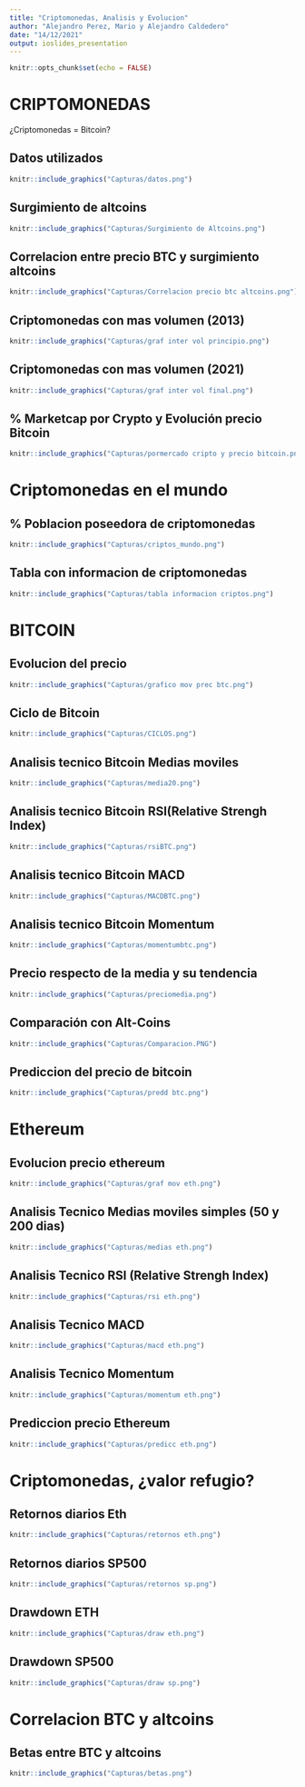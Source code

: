 ---
title: "Criptomonedas, Analisis y Evolucion"
author: "Alejandro Perez, Mario y Alejandro Caldedero"
date: "14/12/2021"
output: ioslides_presentation
---

```{r setup, include=FALSE}
knitr::opts_chunk$set(echo = FALSE)
```

# CRIPTOMONEDAS

¿Criptomonedas = Bitcoin?

## Datos utilizados

```{r echo=FALSE, out.width = "750px", out.height="500px",fig.align='center'}
knitr::include_graphics("Capturas/datos.png")
```


## Surgimiento de altcoins

```{r echo=FALSE, out.width = "750px", out.height="500px",fig.align='center'}
knitr::include_graphics("Capturas/Surgimiento de Altcoins.png")
```

## Correlacion entre precio BTC y surgimiento altcoins

```{r echo=FALSE, out.width = "750px", out.height="500px",fig.align='center'}
knitr::include_graphics("Capturas/Correlacion precio btc altcoins.png")
```

## Criptomonedas con mas volumen (2013)

```{r echo=FALSE, out.width = "750px", out.height="500px",fig.align='center'}
knitr::include_graphics("Capturas/graf inter vol principio.png")
```

## Criptomonedas con mas volumen (2021)

```{r echo=FALSE, out.width = "750px", out.height="500px",fig.align='center'}
knitr::include_graphics("Capturas/graf inter vol final.png")
```

## % Marketcap por Crypto y Evolución precio Bitcoin

```{r echo=FALSE, out.width = "750px", out.height="400px",fig.align='center'}
knitr::include_graphics("Capturas/pormercado cripto y precio bitcoin.png")
```

# Criptomonedas en el mundo

## % Poblacion poseedora de criptomonedas

```{r echo=FALSE, out.width = "750px", out.height="500px",fig.align='center'}
knitr::include_graphics("Capturas/criptos_mundo.png")
```

## Tabla con informacion de criptomonedas

```{r echo=FALSE, out.width = "750px", out.height="500px",fig.align='center'}
knitr::include_graphics("Capturas/tabla informacion criptos.png")
```

# BITCOIN
## Evolucion del precio

```{r echo=FALSE, out.width = "750px", out.height="500px",fig.align='center'}
knitr::include_graphics("Capturas/grafico mov prec btc.png")
```

## Ciclo de Bitcoin
```{r echo=FALSE, out.width = "750px", out.height="500px",fig.align='center'}
knitr::include_graphics("Capturas/CICLOS.png")
```

## Analisis tecnico Bitcoin Medias moviles

```{r echo=FALSE, out.width = "750px", out.height="500px",fig.align='center'}
knitr::include_graphics("Capturas/media20.png")
```

## Analisis tecnico Bitcoin RSI(Relative Strengh Index)

```{r echo=FALSE, out.width = "750px", out.height="500px",fig.align='center'}
knitr::include_graphics("Capturas/rsiBTC.png")
```

## Analisis tecnico Bitcoin MACD

```{r echo=FALSE, out.width = "750px", out.height="500px",fig.align='center'}
knitr::include_graphics("Capturas/MACDBTC.png")
```

## Analisis tecnico Bitcoin Momentum

```{r echo=FALSE, out.width = "750px", out.height="500px",fig.align='center'}
knitr::include_graphics("Capturas/momentumbtc.png")
```

##  Precio respecto de la media y su tendencia
```{r echo=FALSE, out.width = "750px", out.height="500px",fig.align='center'}
knitr::include_graphics("Capturas/preciomedia.png")
```

## Comparación con Alt-Coins
```{r echo=FALSE, out.width = "750px", out.height="500px",fig.align='center'}
knitr::include_graphics("Capturas/Comparacion.PNG")
```

## Prediccion del precio de bitcoin

```{r echo=FALSE, out.width = "750px", out.height="500px",fig.align='center'}
knitr::include_graphics("Capturas/predd btc.png")
```

# Ethereum

## Evolucion precio ethereum

```{r echo=FALSE, out.width = "750px", out.height="500px",fig.align='center'}
knitr::include_graphics("Capturas/graf mov eth.png")
```

## Analisis Tecnico Medias moviles simples (50 y 200 dias)

```{r echo=FALSE, out.width = "750px", out.height="500px",fig.align='center'}
knitr::include_graphics("Capturas/medias eth.png")
```

## Analisis Tecnico RSI (Relative Strengh Index)

```{r echo=FALSE, out.width = "750px", out.height="500px",fig.align='center'}
knitr::include_graphics("Capturas/rsi eth.png")
```

## Analisis Tecnico MACD

```{r echo=FALSE, out.width = "750px", out.height="500px",fig.align='center'}
knitr::include_graphics("Capturas/macd eth.png")
```

## Analisis Tecnico Momentum

```{r echo=FALSE, out.width = "750px", out.height="500px",fig.align='center'}
knitr::include_graphics("Capturas/momentum eth.png")
```

## Prediccion precio Ethereum

```{r echo=FALSE, out.width = "750px", out.height="500px",fig.align='center'}
knitr::include_graphics("Capturas/predicc eth.png")
```


# Criptomonedas, ¿valor refugio?

## Retornos diarios Eth

```{r echo=FALSE, out.width = "700px", out.height="450px",fig.align='center'}
knitr::include_graphics("Capturas/retornos eth.png")
```

## Retornos diarios SP500

```{r echo=FALSE, out.width = "700px", out.height="450px",fig.align='center'}
knitr::include_graphics("Capturas/retornos sp.png")
```

## Drawdown ETH

```{r echo=FALSE, out.width = "700px", out.height="500px",fig.align='center'}
knitr::include_graphics("Capturas/draw eth.png")
```

## Drawdown SP500

```{r echo=FALSE, out.width = "600px", out.height="450px",fig.align='center'}
knitr::include_graphics("Capturas/draw sp.png")
```

# Correlacion BTC y altcoins

## Betas entre BTC y altcoins

```{r echo=FALSE, out.width = "600px", out.height="450px",fig.align='center'}
knitr::include_graphics("Capturas/betas.png")
```

